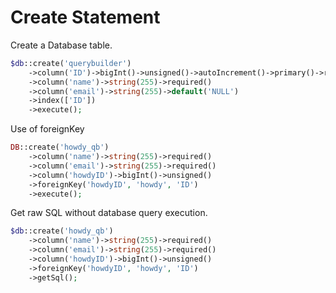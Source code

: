 # Create Statement

Create a Database table.

``` php
$db::create('querybuilder')
    ->column('ID')->bigInt()->unsigned()->autoIncrement()->primary()->required()
    ->column('name')->string(255)->required()
    ->column('email')->string(255)->default('NULL')
    ->index(['ID'])
    ->execute();
```

Use of foreignKey

```php
DB::create('howdy_qb')
    ->column('name')->string(255)->required()
    ->column('email')->string(255)->required()
    ->column('howdyID')->bigInt()->unsigned()
    ->foreignKey('howdyID', 'howdy', 'ID')
    ->execute();
```

Get raw SQL without database query execution.

```php
$db::create('howdy_qb')
    ->column('name')->string(255)->required()
    ->column('email')->string(255)->required()
    ->column('howdyID')->bigInt()->unsigned()
    ->foreignKey('howdyID', 'howdy', 'ID')
    ->getSql();
```
